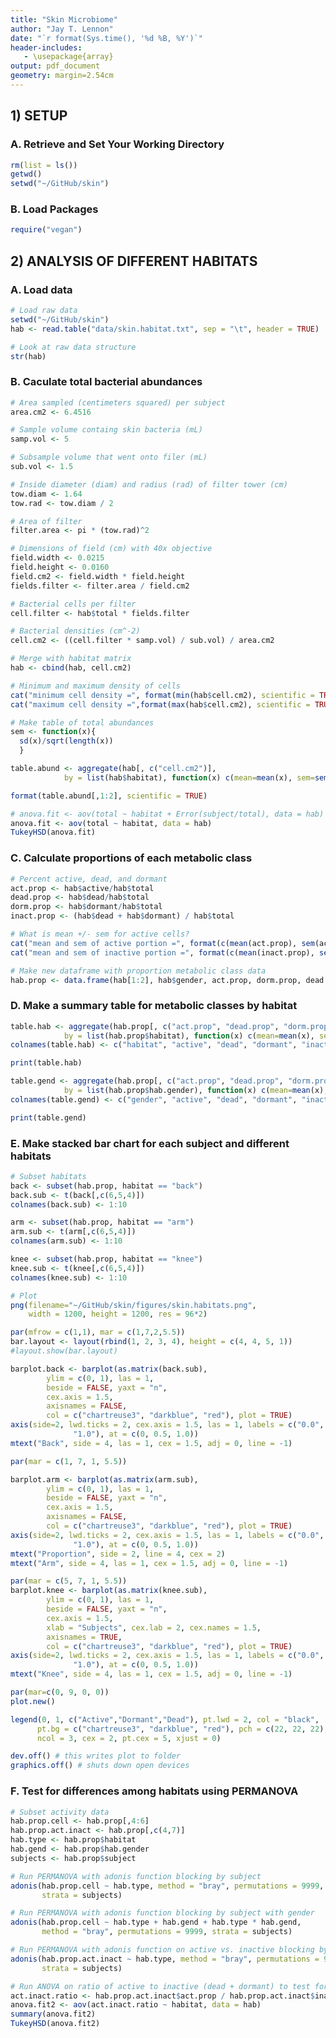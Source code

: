 ```yaml
---
title: "Skin Microbiome"
author: "Jay T. Lennon"
date: "`r format(Sys.time(), '%d %B, %Y')`"
header-includes:
   - \usepackage{array}
output: pdf_document
geometry: margin=2.54cm
---
```


## 1) SETUP
### A. Retrieve and Set Your Working Directory

```r
rm(list = ls())
getwd()
setwd("~/GitHub/skin")
```

### B. Load Packages 
```r
require("vegan")
```

## 2) ANALYSIS OF DIFFERENT HABITATS

### A. Load data
```r
# Load raw data
setwd("~/GitHub/skin")
hab <- read.table("data/skin.habitat.txt", sep = "\t", header = TRUE)

# Look at raw data structure
str(hab)
```

### B. Caculate total bacterial abundances
```r
# Area sampled (centimeters squared) per subject
area.cm2 <- 6.4516 

# Sample volume containg skin bacteria (mL)
samp.vol <- 5

# Subsample volume that went onto filer (mL)
sub.vol <- 1.5

# Inside diameter (diam) and radius (rad) of filter tower (cm)
tow.diam <- 1.64
tow.rad <- tow.diam / 2

# Area of filter
filter.area <- pi * (tow.rad)^2

# Dimensions of field (cm) with 40x objective
field.width <- 0.0215
field.height <- 0.0160
field.cm2 <- field.width * field.height
fields.filter <- filter.area / field.cm2

# Bacterial cells per filter
cell.filter <- hab$total * fields.filter

# Bacterial densities (cm^-2)
cell.cm2 <- ((cell.filter * samp.vol) / sub.vol) / area.cm2

# Merge with habitat matrix
hab <- cbind(hab, cell.cm2)

# Minimum and maximum density of cells
cat("minimum cell density =", format(min(hab$cell.cm2), scientific = TRUE), "per cm2")
cat("maximum cell density =",format(max(hab$cell.cm2), scientific = TRUE), "per cm2")

# Make table of total abundances
sem <- function(x){
  sd(x)/sqrt(length(x))
  }

table.abund <- aggregate(hab[, c("cell.cm2")], 
            by = list(hab$habitat), function(x) c(mean=mean(x), sem=sem(x)))

format(table.abund[,1:2], scientific = TRUE)

# anova.fit <- aov(total ~ habitat + Error(subject/total), data = hab)
anova.fit <- aov(total ~ habitat, data = hab)
TukeyHSD(anova.fit)
```

### C. Calculate proportions of each metabolic class
```r
# Percent active, dead, and dormant
act.prop <- hab$active/hab$total
dead.prop <- hab$dead/hab$total 
dorm.prop <- hab$dormant/hab$total 
inact.prop <- (hab$dead + hab$dormant) / hab$total 

# What is mean +/- sem for active cells?
cat("mean and sem of active portion =", format(c(mean(act.prop), sem(act.prop))))
cat("mean and sem of inactive portion =", format(c(mean(inact.prop), sem(inact.prop))))

# Make new dataframe with proportion metabolic class data
hab.prop <- data.frame(hab[1:2], hab$gender, act.prop, dorm.prop, dead.prop, inact.prop)
```

### D. Make a summary table for metabolic classes by habitat
```r
table.hab <- aggregate(hab.prop[, c("act.prop", "dead.prop", "dorm.prop", "inact.prop")], 
            by = list(hab.prop$habitat), function(x) c(mean=mean(x), sem=sem(x)))
colnames(table.hab) <- c("habitat", "active", "dead", "dormant", "inactive")

print(table.hab)

table.gend <- aggregate(hab.prop[, c("act.prop", "dead.prop", "dorm.prop", "inact.prop")], 
            by = list(hab.prop$hab.gender), function(x) c(mean=mean(x), sem=sem(x)))
colnames(table.gend) <- c("gender", "active", "dead", "dormant", "inactive")

print(table.gend)
```

### E. Make stacked bar chart for each subject and different habitats
```r
# Subset habitats
back <- subset(hab.prop, habitat == "back")
back.sub <- t(back[,c(6,5,4)])
colnames(back.sub) <- 1:10

arm <- subset(hab.prop, habitat == "arm")
arm.sub <- t(arm[,c(6,5,4)])
colnames(arm.sub) <- 1:10

knee <- subset(hab.prop, habitat == "knee")
knee.sub <- t(knee[,c(6,5,4)])
colnames(knee.sub) <- 1:10

# Plot
png(filename="~/GitHub/skin/figures/skin.habitats.png",
    width = 1200, height = 1200, res = 96*2)

par(mfrow = c(1,1), mar = c(1,7,2,5.5))
bar.layout <- layout(rbind(1, 2, 3, 4), height = c(4, 4, 5, 1)) 
#layout.show(bar.layout)

barplot.back <- barplot(as.matrix(back.sub),
        ylim = c(0, 1), las = 1,
        beside = FALSE, yaxt = "n",
        cex.axis = 1.5,
        axisnames = FALSE,
        col = c("chartreuse3", "darkblue", "red"), plot = TRUE)
axis(side=2, lwd.ticks = 2, cex.axis = 1.5, las = 1, labels = c("0.0", "0.5",
              "1.0"), at = c(0, 0.5, 1.0))
mtext("Back", side = 4, las = 1, cex = 1.5, adj = 0, line = -1)

par(mar = c(1, 7, 1, 5.5))

barplot.arm <- barplot(as.matrix(arm.sub),
        ylim = c(0, 1), las = 1,
        beside = FALSE, yaxt = "n",
        cex.axis = 1.5,
        axisnames = FALSE,
        col = c("chartreuse3", "darkblue", "red"), plot = TRUE)
axis(side=2, lwd.ticks = 2, cex.axis = 1.5, las = 1, labels = c("0.0", "0.5",
              "1.0"), at = c(0, 0.5, 1.0))
mtext("Proportion", side = 2, line = 4, cex = 2)
mtext("Arm", side = 4, las = 1, cex = 1.5, adj = 0, line = -1)

par(mar = c(5, 7, 1, 5.5))
barplot.knee <- barplot(as.matrix(knee.sub),
        ylim = c(0, 1), las = 1,
        beside = FALSE, yaxt = "n",
        cex.axis = 1.5,
        xlab = "Subjects", cex.lab = 2, cex.names = 1.5,
        axisnames = TRUE, 
        col = c("chartreuse3", "darkblue", "red"), plot = TRUE)
axis(side=2, lwd.ticks = 2, cex.axis = 1.5, las = 1, labels = c("0.0", "0.5",
              "1.0"), at = c(0, 0.5, 1.0))
mtext("Knee", side = 4, las = 1, cex = 1.5, adj = 0, line = -1)

par(mar=c(0, 9, 0, 0))
plot.new()

legend(0, 1, c("Active","Dormant","Dead"), pt.lwd = 2, col = "black", 
      pt.bg = c("chartreuse3", "darkblue", "red"), pch = c(22, 22, 22), bty='n',
      ncol = 3, cex = 2, pt.cex = 5, xjust = 0)

dev.off() # this writes plot to folder
graphics.off() # shuts down open devices
```

### F. Test for differences among habitats using PERMANOVA
```r
# Subset activity data
hab.prop.cell <- hab.prop[,4:6]
hab.prop.act.inact <- hab.prop[,c(4,7)]
hab.type <- hab.prop$habitat
hab.gend <- hab.prop$hab.gender
subjects <- hab.prop$subject

# Run PERMANOVA with adonis function blocking by subject
adonis(hab.prop.cell ~ hab.type, method = "bray", permutations = 9999, 
       strata = subjects) 

# Run PERMANOVA with adonis function blocking by subject with gender
adonis(hab.prop.cell ~ hab.type + hab.gend + hab.type * hab.gend, 
       method = "bray", permutations = 9999, strata = subjects) 

# Run PERMANOVA with adonis function on active vs. inactive blocking by subject
adonis(hab.prop.act.inact ~ hab.type, method = "bray", permutations = 9999, 
       strata = subjects) 

# Run ANOVA on ratio of active to inactive (dead + dormant) to test for habitat
act.inact.ratio <- hab.prop.act.inact$act.prop / hab.prop.act.inact$inact.prop
anova.fit2 <- aov(act.inact.ratio ~ habitat, data = hab)
summary(anova.fit2)
TukeyHSD(anova.fit2)
```